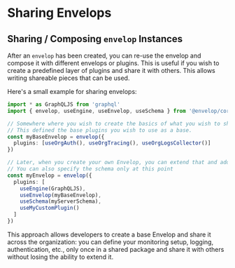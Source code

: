 # Sharing Envelops

## Sharing / Composing `envelop` Instances

After an `envelop` has been created, you can re-use the envelop and compose it with different
envelops or plugins. This is useful if you wish to create a predefined layer of plugins and share it
with others. This allows writing shareable pieces that can be used.

Here's a small example for sharing envelops:

```ts
import * as GraphQLJS from 'graphql'
import { envelop, useEngine, useEnvelop, useSchema } from '@envelop/core'

// Somewhere where you wish to create the basics of what you wish to share
// This defined the base plugins you wish to use as a base.
const myBaseEnvelop = envelop({
  plugins: [useOrgAuth(), useOrgTracing(), useOrgLogsCollector()]
})

// Later, when you create your own Envelop, you can extend that and add custom plugins.
// You can also specify the schema only at this point
const myEnvelop = envelop({
  plugins: [
    useEngine(GraphQLJS),
    useEnvelop(myBaseEnvelop),
    useSchema(myServerSchema),
    useMyCustomPlugin()
  ]
})
```

This approach allows developers to create a base Envelop and share it across the organization: you
can define your monitoring setup, logging, authentication, etc., only once in a shared package and
share it with others without losing the ability to extend it.
